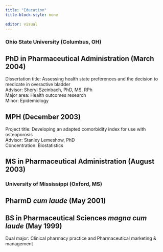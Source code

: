 ```yaml
---
title: "Education"
title-block-style: none

editor: visual
---
```


### Ohio State University (Columbus, OH)

::: {.callout-note icon="false"}
## PhD in Pharmaceutical Administration (March 2004)

Dissertation title: Assessing health state preferences and the decision to medicate in overactive bladder<br>Advisor: Sheryl Szeinbach, PhD, MS, RPh<br>Major area: Health outcomes research<br>Minor: Epidemiology
:::

::: {.callout-note icon="false"}
## MPH (December 2003)

Project title: Developing an adapted comorbidity index for use with osteoporosis <br>Advisor: Stanley Lemeshow, PhD <br>Concentration: Biostatistics
:::

::: {.callout-note icon="false"}
## MS in Pharmaceutical Administration (August 2003)
:::

### University of Mississippi (Oxford, MS)

::: {.callout-note icon="false"}
## PharmD *cum laude* (May 2001)
:::

::: {.callout-note icon="false"}
## BS in Pharmaceutical Sciences *magna cum laude* (May 1999)

Dual major: Clinical pharmacy practice and Pharmaceutical marketing & management
:::

